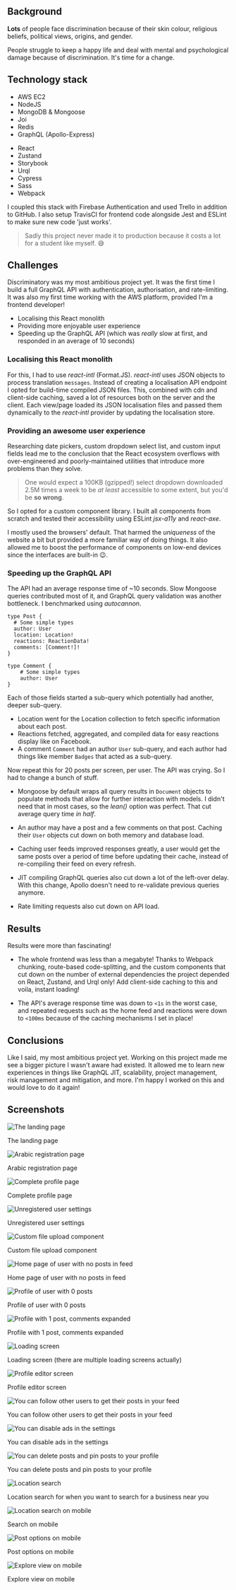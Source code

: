 
<SEO
	title='Discriminatory Network'
	path='/projects/discriminatory'
	description='A social network built against discrimination.'
/>

## Background

**Lots** of people face discrimination because of their skin colour, religious beliefs, political views, origins, and gender.

People struggle to keep a happy life and deal with mental and psychological damage because of discrimination. It's time for a change.

## Technology stack

- AWS EC2
- NodeJS
- MongoDB & Mongoose
- Joi
- Redis
- GraphQL (Apollo-Express)

* React
* Zustand
* Storybook
* Urql
* Cypress
* Sass
* Webpack

I coupled this stack with Firebase Authentication and used Trello in addition to GitHub. I also setup TravisCI for frontend code alongside Jest and ESLint to make sure new code 'just works'.

> Sadly this project never made it to production because it costs a lot for a student like myself. 😅

## Challenges

Discriminatory was my most ambitious project yet. It was the first time I build a full GraphQL API with authentication, authorisation, and rate-limiting. It was also my first time working with the AWS platform, provided I'm a frontend developer!

- Localising this React monolith
- Providing more enjoyable user experience
- Speeding up the GraphQL API (which was _really_ slow at first, and responded in an average of 10 seconds)

### Localising this React monolith

For this, I had to use _react-intl_ (Format.JS). _react-intl_ uses JSON objects to process translation `messages`. Instead of creating a localisation API endpoint I opted for build-time compiled JSON files. This, combined with cdn and client-side caching, saved a lot of resources both on the server and the client. Each view/page loaded its JSON localisation files and passed them dynamically to the _react-intl_ provider by updating the localisation store.

### Providing an awesome user experience

Researching date pickers, custom dropdown select list, and custom input fields lead me to the conclusion that the React ecosystem overflows with over-engineered and poorly-maintained utilities that introduce more problems than they solve.

> One would expect a 100KB (gzipped!) select dropdown downloaded 2.5M times a week to be _at least_ accessible to some extent, but you'd be **so wrong**.

So I opted for a custom component library. I built all components from scratch and tested their accessibility using ESLint _jsx-a11y_ and _react-axe_.

I mostly used the browsers' default. That harmed the _uniqueness_ of the website a bit but provided a more familiar way of doing things. It also allowed me to boost the performance of components on low-end devices since the interfaces are built-in 😉.

### Speeding up the GraphQL API

The API had an average response time of ~10 seconds. Slow Mongoose queries contributed most of it, and GraphQL query validation was another bottleneck. I benchmarked using _autocannon_.

```
type Post {
  # Some simple types
  author: User
  location: Location!
  reactions: ReactionData!
  comments: [Comment!]!
}

type Comment {
	# Some simple types
	author: User
}
```

Each of those fields started a sub-query which potentially had another, deeper sub-query.

- Location went for the Location collection to fetch specific information about each post.
- Reactions fetched, aggregated, and compiled data for easy reactions display like on Facebook.
- A comment `Comment` had an author `User` sub-query, and each author had things like member `Badges` that acted as a sub-query.

Now repeat this for 20 posts per screen, per user. The API was crying. So I had to change a bunch of stuff.

- Mongoose by default wraps all query results in `Document` objects to populate methods that allow for further interaction with models. I didn't need that in most cases, so the _lean()_ option was perfect. That cut average query time _in half_.

- An author may have a post and a few comments on that post. Caching their `User` objects cut down on both memory and database load.

- Caching user feeds improved responses greatly, a user would get the same posts over a period of time before updating their cache, instead of re-compiling their feed on every refresh.

- JIT compiling GraphQL queries also cut down a lot of the left-over delay. With this change, Apollo doesn't need to re-validate previous queries anymore.

- Rate limiting requests also cut down on API load.

## Results

Results were more than fascinating!

- The whole frontend was less than a megabyte! Thanks to Webpack chunking, route-based code-splitting, and the custom components that cut down on the number of external dependencies the project depended on React, Zustand, and Urql only! Add client-side caching to this and voila, instant loading!

- The API's average response time was down to `<1s` in the worst case, and repeated requests such as the home feed and reactions were down to `<100ms` because of the caching mechanisms I set in place!

## Conclusions

Like I said, my most ambitious project yet. Working on this project made me see a bigger picture I wasn't aware had existed. It allowed me to learn new experiences in things like GraphQL JIT, scalability, project management, risk management and mitigation, and more. I'm happy I worked on this and would love to do it again!

## Screenshots


![The landing page](/discriminatory/1.png)

<p style={{textAlign: 'center'}}>
The landing page
</p>

![Arabic registration page](/discriminatory/4.png)

<p style={{textAlign: 'center'}}>
Arabic registration page
</p>

![Complete profile page](/discriminatory/6.png)

<p style={{textAlign: 'center'}}>
Complete profile page
</p>

![Unregistered user settings](/discriminatory/8.png)

<p style={{textAlign: 'center'}}>
Unregistered user settings
</p>

![Custom file upload component](/discriminatory/9.png)

<p style={{textAlign: 'center'}}>
Custom file upload component
</p>

![Home page of user with no posts in feed](/discriminatory/10.png)

<p style={{textAlign: 'center'}}>
Home page of user with no posts in feed
</p>

![Profile of user with 0 posts](/discriminatory/11.png)

<p style={{textAlign: 'center'}}>
Profile of user with 0 posts
</p>

![Profile with 1 post, comments expanded](/discriminatory/12.png)

<p style={{textAlign: 'center'}}>
Profile with 1 post, comments expanded
</p>

![Loading screen](/discriminatory/13.png)

<p style={{textAlign: 'center'}}>
Loading screen (there are multiple loading screens actually)
</p>

![Profile editor screen](/discriminatory/14.png)

<p style={{textAlign: 'center'}}>
Profile editor screen
</p>

![You can follow other users to get their posts in your feed](/discriminatory/16.png)

<p style={{textAlign: 'center'}}>
You can follow other users to get their posts in your feed
</p>

![You can disable ads in the settings](/discriminatory/18.png)

<p style={{textAlign: 'center'}}>
You can disable ads in the settings
</p>

![You can delete posts and pin posts to your profile](/discriminatory/20.png)

<p style={{textAlign: 'center'}}>
You can delete posts and pin posts to your profile
</p>

![Location search](/discriminatory/20.png)

<p style={{textAlign: 'center'}}>
Location search for when you want to search for a business near you
</p>

![Location search on mobile](/discriminatory/22.png)

<p style={{textAlign: 'center'}}>
Search on mobile
</p>

![Post options on mobile](/discriminatory/23.jpg)

<p style={{textAlign: 'center'}}>
Post options on mobile
</p>

![Explore view on mobile](/discriminatory/24.png)

<p style={{textAlign: 'center'}}>
Explore view on mobile
</p>
